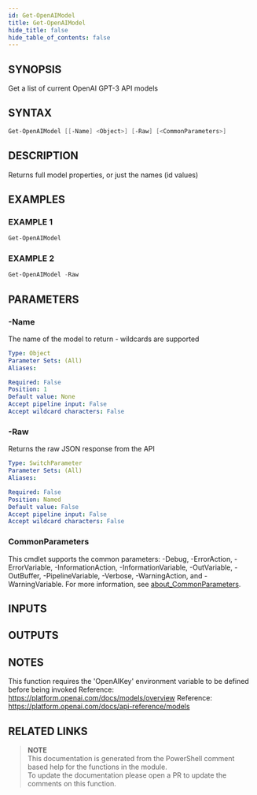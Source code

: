 ```yaml
---
id: Get-OpenAIModel
title: Get-OpenAIModel
hide_title: false
hide_table_of_contents: false
---
```


## SYNOPSIS

Get a list of current OpenAI GPT-3 API models

## SYNTAX

```powershell
Get-OpenAIModel [[-Name] <Object>] [-Raw] [<CommonParameters>]
```

## DESCRIPTION

Returns full model properties, or just the names (id values)

## EXAMPLES

### EXAMPLE 1

```powershell
Get-OpenAIModel
```

### EXAMPLE 2

```powershell
Get-OpenAIModel -Raw
```

## PARAMETERS

### -Name

The name of the model to return - wildcards are supported

```yaml
Type: Object
Parameter Sets: (All)
Aliases:

Required: False
Position: 1
Default value: None
Accept pipeline input: False
Accept wildcard characters: False
```

### -Raw

Returns the raw JSON response from the API

```yaml
Type: SwitchParameter
Parameter Sets: (All)
Aliases:

Required: False
Position: Named
Default value: False
Accept pipeline input: False
Accept wildcard characters: False
```

### CommonParameters

This cmdlet supports the common parameters: -Debug, -ErrorAction, -ErrorVariable, -InformationAction, -InformationVariable, -OutVariable, -OutBuffer, -PipelineVariable, -Verbose, -WarningAction, and -WarningVariable. For more information, see [about_CommonParameters](http://go.microsoft.com/fwlink/?LinkID=113216).

## INPUTS

## OUTPUTS

## NOTES

This function requires the 'OpenAIKey' environment variable to be defined before being invoked
Reference: https://platform.openai.com/docs/models/overview
Reference: https://platform.openai.com/docs/api-reference/models

## RELATED LINKS

> **NOTE**  
> This documentation is generated from the PowerShell comment based help for the functions in the module.  
> To update the documentation please open a PR to update the comments on this function.
